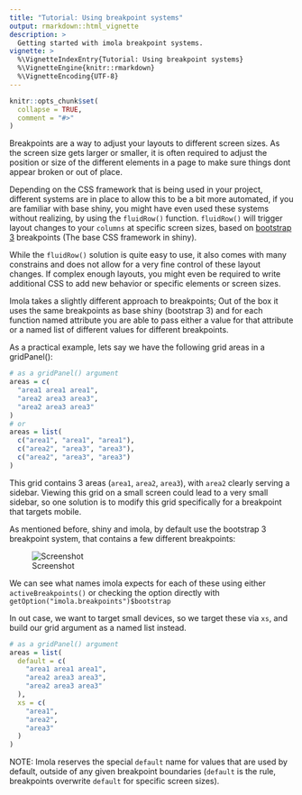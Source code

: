 ```yaml
---
title: "Tutorial: Using breakpoint systems"
output: rmarkdown::html_vignette
description: >
  Getting started with imola breakpoint systems.
vignette: >
  %\VignetteIndexEntry{Tutorial: Using breakpoint systems}
  %\VignetteEngine{knitr::rmarkdown}
  %\VignetteEncoding{UTF-8}
---
```


```r
knitr::opts_chunk$set(
  collapse = TRUE,
  comment = "#>"
)
```

Breakpoints are a way to adjust your layouts to different screen sizes. As the screen size gets larger or smaller, it is often required to adjust the position or size of the different elements in a page to make sure things dont appear broken or out of place.

Depending on the CSS framework that is being used in your project, different systems are in place to allow this to be a bit more automated, if you are familiar with base shiny, you might have even used these systems without realizing, by using the `fluidRow()` function. `fluidRow()` will trigger layout changes to your `columns` at specific screen sizes, based on [bootstrap 3](https://shiny.rstudio.com/articles/layout-guide.html) breakpoints (The base CSS framework in shiny).

While the `fluidRow()` solution is quite easy to use, it also comes with many constrains and does not allow for a very fine control of these layout changes. If complex enough layouts, you might even be required to write additional CSS to add new behavior or specific elements or screen sizes.

Imola takes a slightly different approach to breakpoints; Out of the box it uses the same breakpoints as base shiny (bootstrap 3) and for each function named attribute you are able to pass either a value for that attribute or a named list of different values for different breakpoints.

As a practical example, lets say we have the following grid areas in a gridPanel():

``` r
# as a gridPanel() argument
areas = c(
  "area1 area1 area1",
  "area2 area3 area3",
  "area2 area3 area3"
)
# or
areas = list(
  c("area1", "area1", "area1"),
  c("area2", "area3", "area3"),
  c("area2", "area3", "area3")
)
```

This grid contains 3 areas (`area1`, `area2`, `area3`), with `area2` clearly serving a sidebar. Viewing this grid on a small screen could lead to a very small sidebar, so one solution is to modify this grid specifically for a breakpoint that targets mobile.

As mentioned before, shiny and imola, by default use the bootstrap 3 breakpoint system, that contains a few different breakpoints:

![Screenshot](../reference/figures/bootstrap3-breakpoints.png)

We can see what names imola expects for each of these using either `activeBreakpoints()` or checking the option directly with `getOption("imola.breakpoints")$bootstrap`

In out case, we want to target small devices, so we target these via `xs`, and build our grid argument as a named list instead.

``` r
# as a gridPanel() argument
areas = list(
  default = c(
    "area1 area1 area1",
    "area2 area3 area3",
    "area2 area3 area3"
  ),
  xs = c(
    "area1",
    "area2",
    "area3"
  )
)
```

NOTE: Imola reserves the special `default` name for values that are used by default, outside of any given breakpoint boundaries (`default` is the rule, breakpoints overwrite `default` for specific screen sizes).
